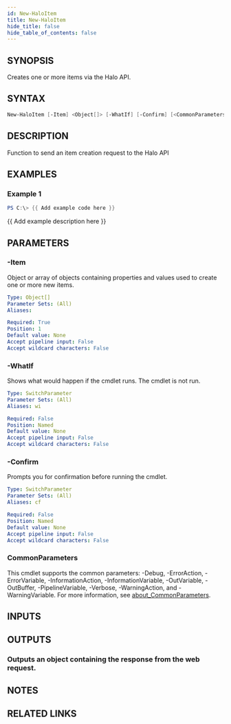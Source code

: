 ```yaml
---
id: New-HaloItem
title: New-HaloItem
hide_title: false
hide_table_of_contents: false
---
```


## SYNOPSIS

Creates one or more items via the Halo API.

## SYNTAX

```powershell
New-HaloItem [-Item] <Object[]> [-WhatIf] [-Confirm] [<CommonParameters>]
```

## DESCRIPTION

Function to send an item creation request to the Halo API

## EXAMPLES

### Example 1

```powershell
PS C:\> {{ Add example code here }}
```

{{ Add example description here }}

## PARAMETERS

### -Item

Object or array of objects containing properties and values used to create one or more new items.

```yaml
Type: Object[]
Parameter Sets: (All)
Aliases:

Required: True
Position: 1
Default value: None
Accept pipeline input: False
Accept wildcard characters: False
```

### -WhatIf

Shows what would happen if the cmdlet runs.
The cmdlet is not run.

```yaml
Type: SwitchParameter
Parameter Sets: (All)
Aliases: wi

Required: False
Position: Named
Default value: None
Accept pipeline input: False
Accept wildcard characters: False
```

### -Confirm

Prompts you for confirmation before running the cmdlet.

```yaml
Type: SwitchParameter
Parameter Sets: (All)
Aliases: cf

Required: False
Position: Named
Default value: None
Accept pipeline input: False
Accept wildcard characters: False
```

### CommonParameters

This cmdlet supports the common parameters: -Debug, -ErrorAction, -ErrorVariable, -InformationAction, -InformationVariable, -OutVariable, -OutBuffer, -PipelineVariable, -Verbose, -WarningAction, and -WarningVariable. For more information, see [about_CommonParameters](http://go.microsoft.com/fwlink/?LinkID=113216).

## INPUTS

## OUTPUTS

### Outputs an object containing the response from the web request.

## NOTES

## RELATED LINKS
